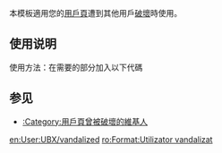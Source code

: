 <IncludeOnly><!-- 在這裡加入模板的保護標識 --></IncludeOnly>
<!-- 在本行下編輯模板說明 -->
本模板適用您的[[Help:用戶頁|用戶頁]]遭到其他用戶[[Wikipedia:破壞|破壞]]時使用。

== 使用说明 ==
使用方法：在需要的部分加入以下代碼

{{tlx|User vandalized|被破壞的次數（可省略）}}
{{tlx|User vandalized}}
{{User vandalized|nocat=yes}}
{{brClear}}
{{tlx|User vandalized|5}}
{{User vandalized|5|nocat=yes}}
{{brClear}}
{{tlx|User vandalized|-1}}
{{User vandalized|-1|nocat=yes}}
{{brClear}}
== 参见 ==
*[[:Category:用戶頁曾被破壞的維基人]]

<includeonly>{{Sandbox other||<!-- 本行下加入模板的分類，跨維基連結加入Wikidata（參見[[Wikipedia:Wikidata]]） -->
[[Category:维基百科相关用户框]]
}}

<!-- 本行下加入模板的跨語言鏈接 -->
[[en:User:UBX/vandalized]]
[[ro:Format:Utilizator vandalizat]]
</IncludeOnly>